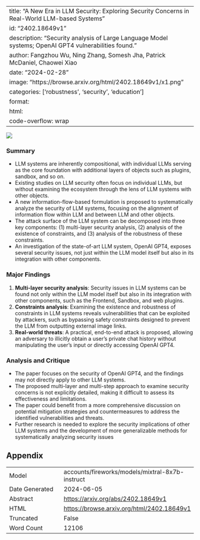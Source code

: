 
---
title: "A New Era in LLM Security: Exploring Security Concerns in Real-World LLM-based Systems"
id: "2402.18649v1"
description: "Security analysis of Large Language Model systems; OpenAI GPT4 vulnerabilities found."
author: Fangzhou Wu, Ning Zhang, Somesh Jha, Patrick McDaniel, Chaowei Xiao
date: "2024-02-28"
image: "https://browse.arxiv.org/html/2402.18649v1/x1.png"
categories: ['robustness', 'security', 'education']
format:
  html:
    code-overflow: wrap
---

![](https://browse.arxiv.org/html/2402.18649v1/x1.png)

### Summary

- LLM systems are inherently compositional, with individual LLMs serving as the core foundation with additional layers of objects such as plugins, sandbox, and so on.
- Existing studies on LLM security often focus on individual LLMs, but without examining the ecosystem through the lens of LLM systems with other objects.
- A new information-flow-based formulation is proposed to systematically analyze the security of LLM systems, focusing on the alignment of information flow within LLM and between LLM and other objects.
- The attack surface of the LLM system can be decomposed into three key components: (1) multi-layer security analysis, (2) analysis of the existence of constraints, and (3) analysis of the robustness of these constraints.
- An investigation of the state-of-art LLM system, OpenAI GPT4, exposes several security issues, not just within the LLM model itself but also in its integration with other components.

### Major Findings

1. **Multi-layer security analysis**: Security issues in LLM systems can be found not only within the LLM model itself but also in its integration with other components, such as the Frontend, Sandbox, and web plugins.
2. **Constraints analysis**: Examining the existence and robustness of constraints in LLM systems reveals vulnerabilities that can be exploited by attackers, such as bypassing safety constraints designed to prevent the LLM from outputting external image links.
3. **Real-world threats**: A practical, end-to-end attack is proposed, allowing an adversary to illicitly obtain a user's private chat history without manipulating the user's input or directly accessing OpenAI GPT4.

### Analysis and Critique

- The paper focuses on the security of OpenAI GPT4, and the findings may not directly apply to other LLM systems.
- The proposed multi-layer and multi-step approach to examine security concerns is not explicitly detailed, making it difficult to assess its effectiveness and limitations.
- The paper could benefit from a more comprehensive discussion on potential mitigation strategies and countermeasures to address the identified vulnerabilities and threats.
- Further research is needed to explore the security implications of other LLM systems and the development of more generalizable methods for systematically analyzing security issues

## Appendix

|          |          |
|----------|----------|
| Model     | accounts/fireworks/models/mixtral-8x7b-instruct       |
| Date Generated     | 2024-06-05       |
| Abstract | [https://arxiv.org/abs/2402.18649v1](https://arxiv.org/abs/2402.18649v1)        |
| HTML     | [https://browse.arxiv.org/html/2402.18649v1](https://browse.arxiv.org/html/2402.18649v1)       |
| Truncated       | False       |
| Word Count       | 12106       |
